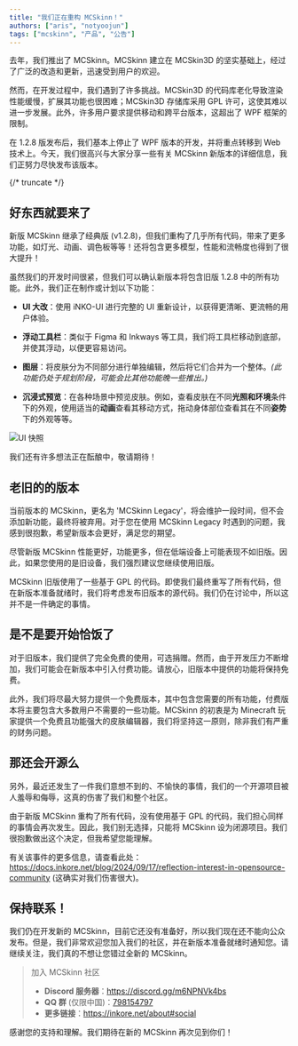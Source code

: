 ---
title: "我们正在重构 MCSkinn！"
authors: ["aris", "notyoojun"]
tags: ["mcskinn", "产品", "公告"]
---

去年，我们推出了 MCSkinn。MCSkinn 建立在 MCSkin3D 的坚实基础上，经过了广泛的改造和更新，迅速受到用户的欢迎。

然而，在开发过程中，我们遇到了许多挑战。MCSkin3D 的代码库老化导致渲染性能缓慢，扩展其功能也很困难；MCSkin3D 存储库采用 GPL 许可，这使其难以进一步发展。此外，许多用户要求提供移动和跨平台版本，这超出了 WPF 框架的限制。

在 1.2.8 版发布后，我们基本上停止了 WPF 版本的开发，并将重点转移到 Web 技术上。今天，我们很高兴与大家分享一些有关 MCSkinn 新版本的详细信息，我们正努力尽快发布该版本。

{/* truncate */}

## 好东西就要来了

新版 MCSkinn 继承了经典版 (v1.2.8)，但我们重构了几乎所有代码，带来了更多功能，如灯光、动画、调色板等等！还将包含更多模型，性能和流畅度也得到了很大提升！

虽然我们的开发时间很紧，但我们可以确认新版本将包含旧版 1.2.8 中的所有功能。此外，我们正在制作或计划以下功能：

- **UI 大改**：使用 iNKO-UI 进行完整的 UI 重新设计，以获得更清晰、更流畅的用户体验。

- **浮动工具栏**：类似于 Figma 和 Inkways 等工具，我们将工具栏移动到底部，并使其浮动，以便更容易访问。

- **图层**：将皮肤分为不同部分进行单独编辑，然后将它们合并为一个整体。*(此功能仍处于规划阶段，可能会比其他功能晚一些推出。)*

- **沉浸式预览**：在各种场景中预览皮肤。例如，查看皮肤在不同**光照和环境**条件下的外观，使用适当的**动画**查看其移动方式，拖动身体部位查看其在不同**姿势**下的外观等等。

![UI 快照](ui-preview.jpg)

我们还有许多想法正在酝酿中，敬请期待！

## 老旧的的版本

当前版本的 MCSkinn，更名为 'MCSkinn Legacy'，将会维护一段时间，但不会添加新功能，最终将被弃用。对于您在使用 MCSkinn Legacy 时遇到的问题，我感到很抱歉，希望新版本会更好，满足您的期望。

尽管新版 MCSkinn 性能更好，功能更多，但在低端设备上可能表现不如旧版。因此，如果您使用的是旧设备，我们强烈建议您继续使用旧版。

MCSkinn 旧版使用了一些基于 GPL 的代码。即使我们最终重写了所有代码，但在新版本准备就绪时，我们将考虑发布旧版本的源代码。我们仍在讨论中，所以这并不是一件确定的事情。

## 是不是要开始恰饭了

对于旧版本，我们提供了完全免费的使用，可选捐赠。然而，由于开发压力不断增加，我们可能会在新版本中引入付费功能。请放心，旧版本中提供的功能将保持免费。

此外，我们将尽最大努力提供一个免费版本，其中包含您需要的所有功能，付费版本将主要包含大多数用户不需要的一些功能。MCSkinn 的初衷是为 Minecraft 玩家提供一个免费且功能强大的皮肤编辑器，我们将坚持这一原则，除非我们有严重的财务问题。

## 那还会开源么

另外，最近还发生了一件我们意想不到的、不愉快的事情，我们的一个开源项目被人羞辱和侮辱，这真的伤害了我们和整个社区。

由于新版 MCSkinn 重构了所有代码，没有使用基于 GPL 的代码，我们担心同样的事情会再次发生。因此，我们别无选择，只能将 MCSkinn 设为闭源项目。我们很抱歉做出这个决定，但我希望您能理解。

有关该事件的更多信息，请查看此处：https://docs.inkore.net/blog/2024/09/17/reflection-interest-in-opensource-community (这确实对我们伤害很大)。

## 保持联系！

我们仍在开发新的 MCSkinn，目前它还没有准备好，所以我们现在还不能向公众发布。但是，我们非常欢迎您加入我们的社区，并在新版本准备就绪时通知您。请继续关注，我们真的不想让您错过全新的 MCSkinn。

> 加入 MCSkinn 社区
>
> - **Discord 服务器**：https://discord.gg/m6NPNVk4bs
> - **QQ 群** (仅限中国)：[798154797](https://qm.qq.com/cgi-bin/qm/qr?k=3qndQPKekwZwyaqpQG0I72ybJ9FGyTIH&jump_from=webapi&authKey=npB/Rvl7Ht4WO1JAmyVZrZT/D1XXC/dBdsaXj8NMeaImcZbDUW+dwyTId4UMKC1a7)
> - **更多链接**：https://inkore.net/about#social

感谢您的支持和理解。我们期待在新的 MCSkinn 再次见到你们！